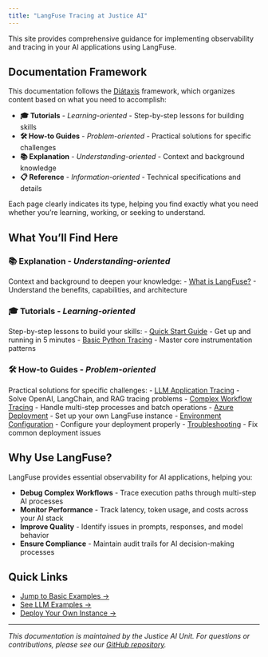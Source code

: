 ```yaml
---
title: "LangFuse Tracing at Justice AI"
---
```


This site provides comprehensive guidance for implementing observability and tracing in your AI applications using LangFuse.

## Documentation Framework

This documentation follows the [Diátaxis](https://diataxis.fr/) framework, which organizes content based on what you need to accomplish:

- **🎓 Tutorials** - *Learning-oriented* - Step-by-step lessons for building skills
- **🛠️ How-to Guides** - *Problem-oriented* - Practical solutions for specific challenges  
- **📚 Explanation** - *Understanding-oriented* - Context and background knowledge
- **📋 Reference** - *Information-oriented* - Technical specifications and details

Each page clearly indicates its type, helping you find exactly what you need whether you're learning, working, or seeking to understand.

## What You'll Find Here

### 📚 **Explanation** - *Understanding-oriented*
Context and background to deepen your knowledge:
- [What is LangFuse?](overview.qmd) - Understand the benefits, capabilities, and architecture

### 🎓 **Tutorials** - *Learning-oriented*
Step-by-step lessons to build your skills:
- [Quick Start Guide](quickstart.qmd) - Get up and running in 5 minutes
- [Basic Python Tracing](examples/basic.qmd) - Master core instrumentation patterns

### 🛠️ **How-to Guides** - *Problem-oriented*
Practical solutions for specific challenges:
- [LLM Application Tracing](examples/llm.qmd) - Solve OpenAI, LangChain, and RAG tracing problems
- [Complex Workflow Tracing](examples/workflow.qmd) - Handle multi-step processes and batch operations
- [Azure Deployment](deployment/azure.qmd) - Set up your own LangFuse instance
- [Environment Configuration](deployment/config.qmd) - Configure your deployment properly
- [Troubleshooting](deployment/troubleshooting.qmd) - Fix common deployment issues

## Why Use LangFuse?

LangFuse provides essential observability for AI applications, helping you:

- **Debug Complex Workflows** - Trace execution paths through multi-step AI processes
- **Monitor Performance** - Track latency, token usage, and costs across your AI stack
- **Improve Quality** - Identify issues in prompts, responses, and model behavior
- **Ensure Compliance** - Maintain audit trails for AI decision-making processes

## Quick Links

- [Jump to Basic Examples →](examples/basic.qmd)
- [See LLM Examples →](examples/llm.qmd)
- [Deploy Your Own Instance →](deployment/azure.qmd)

---

*This documentation is maintained by the Justice AI Unit. For questions or contributions, please see our [GitHub repository](https://github.com/JusticeAIUnit/langfuse-tracing-selfhost).* 
